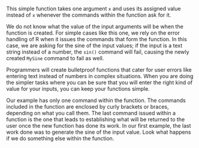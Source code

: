 This simple function takes one argument `x` and uses its
assigned value instead of `x` whenever the commands within the
function ask for it.

We do not know what the value of the input arguments will be when the
function is created. For simple cases like this one, we rely on the
error handling of R when it issues the commands that form the function.
In this case, we are asking for the sine of the input values; if the
input is a text string instead of a number, the `sin()` command
will fail, causing the newly created `MySine` command to fail
as well.

Programmers will create bulletproof functions that cater for user errors
like entering text instead of numbers in complex situations. When you
are doing the simpler tasks where you can be sure that you will enter
the right kind of value for your inputs, you can keep your functions
simple.

Our example has only one command within the function. The commands
included in the function are enclosed by curly brackets or braces,
depending on what you call them. The last command issued within a
function is the one that leads to establishing what will be returned to
the user once the new function has done its work. In our first example,
the last work done was to generate the sine of the input value. Look
what happens if we do something else within the function. 

